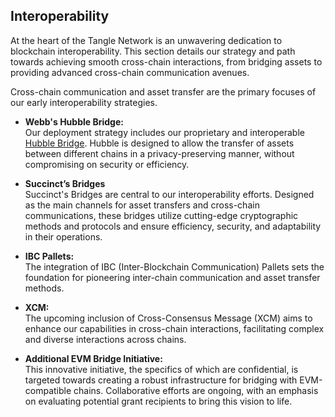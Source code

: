 ## Interoperability

At the heart of the Tangle Network is an unwavering dedication to blockchain interoperability. This section details our strategy and path towards achieving smooth cross-chain interactions, from bridging assets to providing advanced cross-chain communication avenues.

Cross-chain communication and asset transfer are the primary focuses of our early interoperability strategies.

- **Webb's Hubble Bridge:**  
  Our deployment strategy includes our proprietary and interoperable [Hubble Bridge](https://docs.webb.tools/docs/projects/hubble-bridge/overview/). Hubble is designed to allow the transfer of assets between different chains in a privacy-preserving manner, without compromising on security or efficiency.
  
- **Succinct’s Bridges**  
  Succinct's Bridges are central to our interoperability efforts. Designed as the main channels for asset transfers and cross-chain communications, these bridges utilize cutting-edge cryptographic methods and protocols and ensure efficiency, security, and adaptability in their operations.

- **IBC Pallets:**  
  The integration of IBC (Inter-Blockchain Communication) Pallets sets the foundation for pioneering inter-chain communication and asset transfer methods.
  
- **XCM:**  
  The upcoming inclusion of Cross-Consensus Message (XCM) aims to enhance our capabilities in cross-chain interactions, facilitating complex and diverse interactions across chains.
  
- **Additional EVM Bridge Initiative:**  
  This innovative initiative, the specifics of which are confidential, is targeted towards creating a robust infrastructure for bridging with EVM-compatible chains. Collaborative efforts are ongoing, with an emphasis on evaluating potential grant recipients to bring this vision to life.
